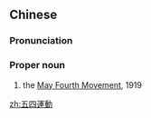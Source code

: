 {{also|五四运动}}
==Chinese==
{{zh-forms|s=五四运动|type=112}}
{{wikipedia|May Fourth Movement}}

===Pronunciation===
{{zh-pron
|m=Wǔsì Yùndòng
|c=ng5 sei3 wan6 dung6
|cat=pn
}}

===Proper noun===
{{zh-proper noun}}

# the [[May Fourth Movement]], 1919

{{zh-cat|Politics}}

[[zh:五四運動]]
